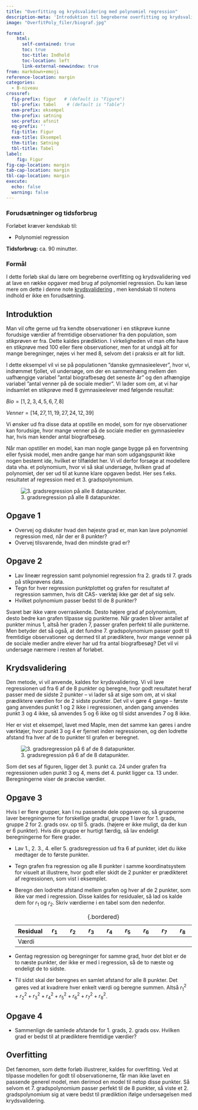 ```yaml
---
title: "Overfitting og krydsvalidering med polynomiel regression"
description-meta: 'Introduktion til begreberne overfitting og krydsvalidering vha. polynomiel regression. Som eksempel ses på en fiktiv sammenhæng mellem antal biografbesøg og antal venner på de sociale medier.'
image: "OverfitPoly_filer/biograf.jpg"

format:
    html: 
      self-contained: true
      toc: true
      toc-title: Indhold
      toc-location: left
      link-external-newwindow: true
from: markdown+emoji
reference-location: margin
categories:
  - B-niveau
crossref:
  fig-prefix: figur   # (default is "Figure")
  tbl-prefix: tabel    # (default is "Table")
  exm-prefix: eksempel
  thm-prefix: sætning
  sec-prefix: afsnit
  eq-prefix: ''
  fig-title: Figur
  exm-title: Eksempel
  thm-title: Sætning
  tbl-title: Tabel
label:
    fig: Figur
fig-cap-location: margin
tab-cap-location: margin
tbl-cap-location: margin
execute:
  echo: false
  warning: false
---
```



::: {.callout-caution collapse="true" appearance="minimal"}
### Forudsætninger og tidsforbrug
Forløbet kræver kendskab til:

+ Polynomiel regression


**Tidsforbrug:** ca. 90 minutter.

:::

::: {.purpose}

### Formål

I dette forløb skal du lære om begreberne overfitting og krydsvalidering ved at lave en række opgaver med brug af polynomiel regression. Du kan læse mere om dette i denne note 
[krydsvalidering](../materialer/krydsvalidering/krydsvalidering.qmd)
, men kendskab til notens indhold er ikke en forudsætning. 

:::

## Introduktion

Man vil ofte gerne ud fra kendte observationer i en stikprøve kunne forudsige værdier af fremtidige observationer fra den population, som stikprøven er fra. Dette kaldes prædiktion. I virkeligheden vil man ofte have en stikprøve med 100 eller flere observationer, men for at undgå alt for mange beregninger, nøjes vi her med 8, selvom det i praksis er alt for lidt.

I dette eksempel vil vi se på populationen ”danske gymnasieelever”, hvor vi, indrømmet fjollet, vil undersøge, om der en sammenhæng mellem den uafhængige variabel ”antal biografbesøg det seneste år” og den afhængige variabel ”antal venner på de sociale medier”. Vi lader som om, at vi har indsamlet en stikprøve med 8 gymnasieelever med følgende resultat:

$Bio = [1, 2, 3, 4, 5, 6, 7, 8]$

$Venner = [14, 27, 11, 19, 27, 24, 12, 39]$

Vi ønsker ud fra disse data at opstille en model, som for nye observationer kan forudsige, hvor mange venner på de sociale medier en gymnasieelev har, hvis man kender antal biografbesøg.

Når man opstiller en model, kan man nogle gange bygge på en forventning eller fysisk model, men andre gange har man som udgangspunkt ikke nogen bestemt ide, hvilket er tilfældet her. Vi vil derfor forsøge at modellere data vha. et polynomium, hvor vi så skal undersøge, hvilken grad af polynomiet, der ser ud til at kunne klare opgaven bedst. Her ses f.eks. resultatet af regression med et 3. gradspolynomium.

![3. gradsregression på alle 8 datapunkter.](OverfitPoly_filer/3gradsregression.png){#fig-3grads}

::: {.callout-note collapse="false" appearance="minimal"}
## Opgave 1
*	Overvej og diskuter hvad den højeste grad er, man kan lave polynomiel regression med, når der er 8 punkter? 
*	Overvej tilsvarende, hvad den mindste grad er?
:::

::: {.callout-note collapse="false" appearance="minimal"}
## Opgave 2
*	Lav lineær regression samt polynomiel regression fra 2. grads til 7. grads på stikprøvens data. 
*	Tegn for hver regression punktplottet og grafen for resultatet af regression sammen, hvis dit CAS- værktøj ikke gør det af sig selv.  
*	Hvilket polynomium passer bedst til de 8 punkter?

Svaret bør ikke være overraskende. Desto højere grad af polynomium, desto bedre kan grafen tilpasse sig punkterne. Når graden bliver antallet af punkter minus 1, altså her graden 7, passer grafen perfekt til alle punkterne. Men betyder det så også, at det fundne 7. gradspolynomium passer godt til fremtidige observationer og dermed til at prædiktere, hvor mange venner på de sociale medier andre elever har ud fra antal biografbesøg? Det vil vi undersøge nærmere i resten af forløbet.
:::

## Krydsvalidering

Den metode, vi vil anvende, kaldes for krydsvalidering. Vi vil lave regressionen ud fra 6 af de 8 punkter og beregne, hvor godt resultatet heraf passer med de sidste 2 punkter – vi lader så at sige som om, at vi skal prædiktere værdien for de 2 sidste punkter. Det vil vi gøre 4 gange – første gang anvendes punkt 1 og 2 ikke i regressionen, anden gang anvendes punkt 3 og 4 ikke, så anvendes 5 og 6 ikke og til sidst anvendes 7 og 8 ikke. 

Her er vist et eksempel, lavet med Maple, men det samme kan gøres i andre værktøjer, hvor punkt 3 og 4 er fjernet inden regressionen, og den lodrette afstand fra hver af de to punkter til grafen er beregnet.

![3. gradsregression på 6 af de 8  datapunkter.](OverfitPoly_filer/3gradsregression6af8.png){#fig-3grads6af8}

Som det ses af figuren, ligger det 3. punkt ca. 24 under grafen fra regressionen uden punkt 3 og 4, mens det 4. punkt ligger ca. 13 under. Beregningerne viser de præcise værdier.

::: {.callout-note collapse="false" appearance="minimal"}
## Opgave 3
Hvis I er flere grupper, kan I nu passende dele opgaven op, så grupperne laver beregningerne for forskellige gradtal, gruppe 1 laver for 1. grads, gruppe 2 for 2. grads osv. op til 5. grads. (højere er ikke muligt, da der kun er 6 punkter). Hvis din gruppe er hurtigt færdig, så lav endeligt beregningerne for flere grader.

*	Lav 1., 2. 3., 4. eller 5. gradsregression ud fra 6 af punkter, idet du ikke medtager de to første punkter.
*	Tegn grafen fra regression og alle 8 punkter i samme koordinatsystem for visuelt at illustrere, hvor godt eller skidt de 2 punkter er prædikteret af regressionen, som vist i eksemplet.
*	Beregn den lodrette afstand mellem grafen og hver af de 2 punkter, som ikke var med i regression. Disse kaldes for residualer, så lad os kalde dem for $r_1$ og $r_2$. Skriv værdierne i en tabel som den nedenfor.

    | Residual	| $r_1$ |	$r_2$ |	$r_3$ |	$r_4$ |	$r_5$ |	$r_6$ |	$r_7$ |	$r_8$ |
    |:---|:---:|:---:|:---:|:---:|:---:|:---:|:---:|:---:|
    | Værdi | | | | | | | | |
    : {.bordered}

*	Gentag regression og beregninger for samme grad, hvor det blot er de to næste punkter, der ikke er med i regression, så de to næste og endeligt de to sidste.
*	Til sidst skal der beregnes en samlet afstand for alle 8 punkter. Det gøres ved at kvadrere hver enkelt værdi og beregne summen. Altså ${r_1}^2+{r_2}^2+ {r_3}^2+{r_4}^2+{r_5}^2+{r_6}^2+{r_7}^2+{r_8}^2$. 
:::

::: {.callout-note collapse="false" appearance="minimal"}
## Opgave 4
*	Sammenlign de samlede afstande for 1. grads, 2. grads osv. Hvilken grad er bedst til at prædiktere fremtidige værdier?
:::

## Overfitting

Det fænomen, som dette forløb illustrerer, kaldes for overfitting. Ved at tilpasse modellen for godt til observationerne, får man ikke lavet en passende generel model, men derimod en model til netop disse punkter. Så selvom et 7. gradspolynomium passer perfekt til de 8 punkter, så viste et 2. gradspolynomium sig at være bedst til prædiktion ifølge undersøgelsen med krydsvalidering. 
